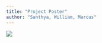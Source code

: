 ```yaml
---
title: "Project Poster"
author: "Santhya, William, Marcus"
---
```


![](images/GAA Poster.jpg){fig-align="center"}
